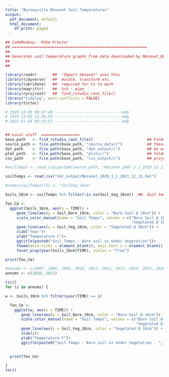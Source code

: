 ```yaml
---
title: "Burneyville Mesonet Soil Temperatures"
output:
  pdf_document: default
  html_document:
    df_print: paged
---
```



```r
## CodeMonkey:  Mike Proctor
## ============================================================
## 
## Generates soil temperature graphs from data downloaded by Mesonet_DLoads.RMD and processed by Mesonet_Processing.R
## 
## 
```

```r
library(readr)       ##  "Import dataset" uses this
library(tidyverse)   ##  mutate, transform etc.
library(lubridate)   ##  requried for ts to work
library(magrittr)    ##  %>% - pipe
library(rprojroot)   ##  find_rstudio_root_file()
library("tidylog", warn.conflicts = FALSE)
library(tictoc)

# 2019-12-05 09:47:49 ------------------------------mdp
# 2019-12-05 12:56:55 ------------------------------mdp
# 2021-01-06 09:23:53 ------------------------------mdp


## Local stuff  =================
base_path   <- find_rstudio_root_file()                        ## Finds path for project
source_path <- file.path(base_path, "source_data//")           ## these 4 should
dat_path    <- file.path(base_path, "dat_output//")            ## be existing
plot_path   <- file.path(base_path, "plots//")                 ## folders in
csv_path    <- file.path(base_path, "csv_output//")            ## project
```


```r
#soilTemps <- read_csv(paste0(source_path, "Mesonet_2007_1_1_2019_12_2.dat"))

soilTemps <- read_csv("dat_output/Mesonet_2020_1_1_2021_12_31.dat")

#names(soilTemps)[5] <- "SoilVeg_10cm"

Soils_10cm <- soilTemps %>% filter(!is.na(Soil_Veg_10cm))  ##  Soil temps are at 15min intervals so drop NAs


```




```r

Ten_Cm <-
  ggplot(Soils_10cm, aes(x = TIME)) +
     geom_line(aes(y = Soil_Bare_10cm, color = "Bare Soil @ 10cm")) +
     scale_color_manual(name = "Soil Temps", values = c("Bare Soil @ 10cm" = "blue", 
                                                        "Vegetated @ 10cm" = "green"))+
     geom_line(aes(y = Soil_Veg_10cm, color = "Vegetated @ 10cm")) +
     xlab("Year")+
     ylab("Temperature C")+
     ggtitle(paste0("Soil Temps - Bare soil vs Under Vegetation"))+
     theme(axis.ticks = element_blank(), axis.text.x = element_blank()) +
     facet_wrap(year(Soils_10cm$TIME), scales = "free")

print(Ten_Cm) 
```

```r

#annums <- c(2007, 2008, 2009, 2010, 2011, 2012, 2013, 2014, 2015, 2016, 2017, 2018, 2019)
annums <- c(2020, 2021)

tic() 
for (i in annums) {

w <- Soils_10cm %>% filter(year(TIME) == i)

  Ten_Cm <- 
    ggplot(w, aes(x = TIME)) +
       geom_line(aes(y = Soil_Bare_10cm, color = "Bare Soil @ 10cm")) +
       scale_color_manual(name = "Soil Temps", values = c("Bare Soil @ 10cm" = "blue", 
                                                          "Vegetated @ 10cm" = "green"))+
       geom_line(aes(y = Soil_Veg_10cm, color = "Vegetated @ 10cm")) +
       xlab(i)+
       ylab("Temperature F")+
       ggtitle(paste0("Soil Temps - Bare soil vs Under Vegetation - ", i))
       

  print(Ten_Cm)

}
toc()
```